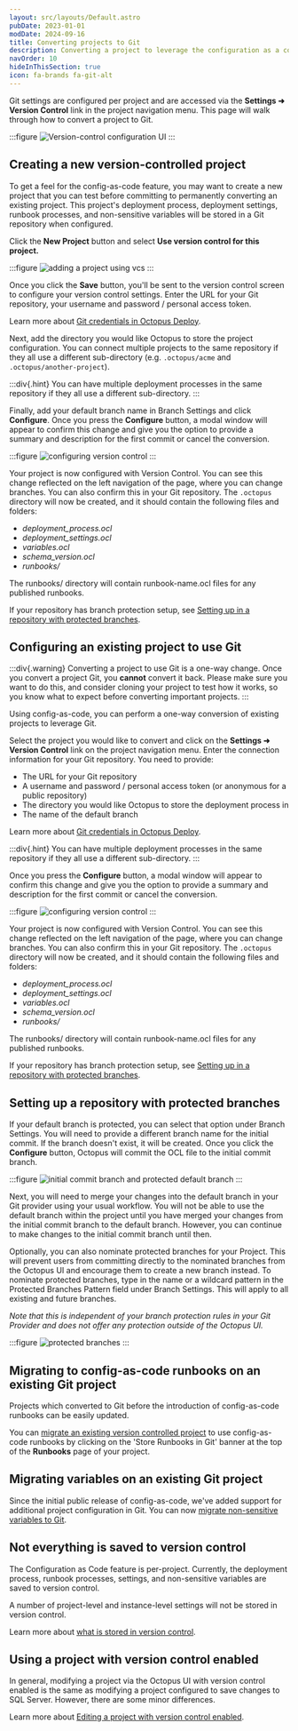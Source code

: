 ```yaml
---
layout: src/layouts/Default.astro
pubDate: 2023-01-01
modDate: 2024-09-16
title: Converting projects to Git
description: Converting a project to leverage the configuration as a code feature.
navOrder: 10
hideInThisSection: true
icon: fa-brands fa-git-alt
---
```


Git settings are configured per project and are accessed via the **Settings ➜ Version Control** link in the project navigation menu. This page will walk through how to convert a project to Git.

:::figure
![Version-control configuration UI](/docs/projects/version-control/converting/version-control-configuration.png)
:::

## Creating a new version-controlled project

To get a feel for the config-as-code feature, you may want to create a new project that you can test before committing to permanently converting an existing project. This project's deployment process, deployment settings, runbook processes, and non-sensitive variables will be stored in a Git repository when configured.

Click the **New Project** button and select **Use version control for this project.**

:::figure
![adding a project using vcs](/docs/projects/version-control/converting/add-project-vcs.png)
:::

Once you click the **Save** button, you'll be sent to the version control screen to configure your version control settings. Enter the URL for your Git repository, your username and password / personal access token. 

<VersionControlRepositoryUrlFormat />

Learn more about [Git credentials in Octopus Deploy](/docs/projects/version-control/config-as-code-reference).

Next, add the directory you would like Octopus to store the project configuration. You can connect multiple projects to the same repository if they all use a different sub-directory (e.g. `.octopus/acme` and `.octopus/another-project`).

:::div{.hint}
You can have multiple deployment processes in the same repository if they all use a different sub-directory.
:::

Finally, add your default branch name in Branch Settings and click **Configure**. Once you press the **Configure** button, a modal window will appear to confirm this change and give you the option to provide a summary and description for the first commit or cancel the conversion.

:::figure
![configuring version control](/docs/projects/version-control/converting/configure-version-control.png)
:::

Your project is now configured with Version Control. You can see this change reflected on the left navigation of the page, where you can change branches. You can also confirm this in your Git repository. The `.octopus` directory will now be created, and it should contain the following files and folders:

- _deployment_process.ocl_
- _deployment_settings.ocl_
- _variables.ocl_
- _schema_version.ocl_
- _runbooks/_

The runbooks/ directory will contain runbook-name.ocl files for any published runbooks. 

If your repository has branch protection setup, see [Setting up in a repository with protected branches](/docs/projects/version-control/converting/#setting-up-in-a-repository-with-protected-branches).


## Configuring an existing project to use Git

:::div{.warning}
Converting a project to use Git is a one-way change. Once you convert a project Git, you **cannot** convert it back. Please make sure you want to do this, and consider cloning your project to test how it works, so you know what to expect before converting important projects.
:::

Using config-as-code, you can perform a one-way conversion of existing projects to leverage Git.

Select the project you would like to convert and click on the **Settings ➜ Version Control** link on the project navigation menu.
Enter the connection information for your Git repository. You need to provide: 
- The URL for your Git repository
- A username and password / personal access token (or anonymous for a public repository)
- The directory you would like Octopus to store the deployment process in
- The name of the default branch

Learn more about [Git credentials in Octopus Deploy](/docs/projects/version-control/config-as-code-reference).

:::div{.hint}
You can have multiple deployment processes in the same repository if they all use a different sub-directory.
:::

Once you press the **Configure** button, a modal window will appear to confirm this change and give you the option to provide a summary and description for the first commit or cancel the conversion.

:::figure
![configuring version control](/docs/projects/version-control/converting/configure-version-control.png)
:::

Your project is now configured with Version Control. You can see this change reflected on the left navigation of the page, where you can change branches. You can also confirm this in your Git repository. The `.octopus` directory will now be created, and it should contain the following files and folders:

- _deployment_process.ocl_
- _deployment_settings.ocl_
- _variables.ocl_
- _schema_version.ocl_
- _runbooks/_
  
The runbooks/ directory will contain runbook-name.ocl files for any published runbooks. 

If your repository has branch protection setup, see [Setting up in a repository with protected branches](/docs/projects/version-control/converting/#setting-up-in-a-repository-with-protected-branches).

## Setting up a repository with protected branches

If your default branch is protected, you can select that option under Branch Settings. You will need to provide a different branch name for the initial commit. If the branch doesn't exist, it will be created. Once you click the **Configure** button, Octopus will commit the OCL file to the initial commit branch. 

:::figure
![initial commit branch and protected default branch](/docs/projects/version-control/converting/configure-initial-commit-branch.png)
:::

Next, you will need to merge your changes into the default branch in your Git provider using your usual workflow. You will not be able to use the default branch within the project until you have merged your changes from the initial commit branch to the default branch. However, you can continue to make changes to the initial commit branch until then.

Optionally, you can also nominate protected branches for your Project. This will prevent users from committing directly to the nominated branches from the Octopus UI and encourage them to create a new branch instead. To nominate protected branches, type in the name or a wildcard pattern in the Protected Branches Pattern field under Branch Settings. This will apply to all existing and future branches.

*Note that this is independent of your branch protection rules in your Git Provider and does not offer any protection outside of the Octopus UI.*

:::figure
![protected branches](/docs/projects/version-control/converting/configure-protected-branches.png)
:::

## Migrating to config-as-code runbooks on an existing Git project

Projects which converted to Git before the introduction of config-as-code runbooks can be easily updated. 

You can [migrate an existing version controlled project](/docs/runbooks/config-as-code-runbooks#cac-runbooks-on-an-existing-version-controlled-project) to use config-as-code runbooks by clicking on the 'Store Runbooks in Git' banner at the top of the **Runbooks** page of your project.

## Migrating variables on an existing Git project

Since the initial public release of config-as-code, we've added support for additional project configuration in Git. You can now [migrate non-sensitive variables to Git](/docs/projects/version-control/converting/migrating-variables).

## Not everything is saved to version control

The Configuration as Code feature is per-project. Currently, the deployment process, runbook processes, settings, and non-sensitive variables are saved to version control.

A number of project-level and instance-level settings will not be stored in version control.

Learn more about [what is stored in version control](/docs/projects/version-control/config-as-code-reference).

## Using a project with version control enabled

In general, modifying a project via the Octopus UI with version control enabled is the same as modifying a project configured to save changes to SQL Server. However, there are some minor differences.

Learn more about [Editing a project with version control enabled](/docs/projects/version-control/editing-a-project-with-version-control-enabled).
